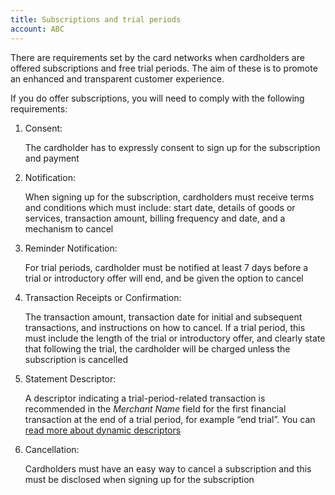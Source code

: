 ```yaml
---
title: Subscriptions and trial periods
account: ABC
---
```


There are requirements set by the card networks when cardholders are offered subscriptions and free trial periods. The aim of these is to promote an enhanced and transparent customer experience.

If you do offer subscriptions, you will need to comply with the following requirements:

1. Consent:

    The cardholder has to expressly consent to sign up for the subscription and payment

2. Notification:

    When signing up for the subscription, cardholders must receive terms and conditions which must include: start date, details of goods or services, transaction amount, billing frequency and date, and a mechanism to cancel

3. Reminder Notification:

    For trial periods, cardholder must be notified at least 7 days before a trial or introductory offer will end, and be given the option to cancel

4. Transaction Receipts or Confirmation:

    The transaction amount, transaction date for initial and subsequent transactions, and instructions on how to cancel. If a trial period, this must include the length of the trial or introductory offer, and clearly state that following the trial, the cardholder will be charged unless the subscription is cancelled

5. Statement Descriptor:

    A descriptor indicating a trial-period-related transaction is recommended in the _Merchant Name_ field for the first financial transaction at the end of a trial period, for example “end trial”. You can [read more about dynamic descriptors](/resources/dynamic-billing-descriptor)

6. Cancellation:

    Cardholders must have an easy way to cancel a subscription and this must be disclosed when signing up for the subscription
